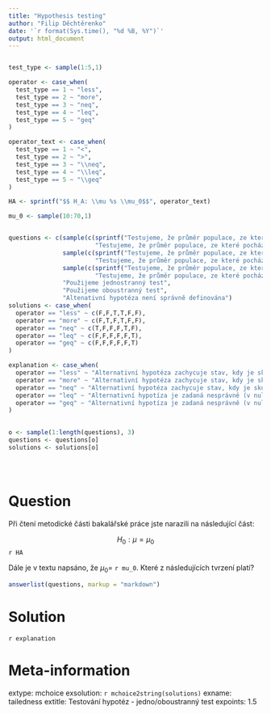 ```yaml
---
title: "Hypothesis testing"
author: "Filip Děchtěrenko"
date: '`r format(Sys.time(), "%d %B, %Y")`'
output: html_document
---
```


```r

```


```r

test_type <- sample(1:5,1)

operator <- case_when(
  test_type == 1 ~ "less",
  test_type == 2 ~ "more",
  test_type == 3 ~ "neq",
  test_type == 4 ~ "leq",
  test_type == 5 ~ "geq"
)

operator_text <- case_when(
  test_type == 1 ~ "<",
  test_type == 2 ~ ">",
  test_type == 3 ~ "\\neq",
  test_type == 4 ~ "\\leq",
  test_type == 5 ~ "\\geq"
)

HA <- sprintf("$$ H_A: \\mu %s \\mu_0$$", operator_text) 

mu_0 <- sample(10:70,1)


questions <- c(sample(c(sprintf("Testujeme, že průměr populace, ze které pochází vzorek, se liší od teoretické hodnoty %d",mu_0),
                        "Testujeme, že průměr populace, ze které pochází vzorek, se liší od teoretické hodnoty $\\mu_0$"),1),
               sample(c(sprintf("Testujeme, že průměr populace, ze které pochází vzorek, je větší než teoretická hodnota %d",mu_0),
                        "Testujeme, že průměr populace, ze které pochází vzorek, je větší než teoretická hodnota $\\mu_0$"),1),
               sample(c(sprintf("Testujeme, že průměr populace, ze které pochází vzorek, je menší než teoretická hodnota %d",mu_0),
                        "Testujeme, že průměr populace, ze které pochází vzorek, je menší než teoretická hodnota $\\mu_0$"),1),
               "Použijeme jednostranný test",
               "Použijeme oboustranný test",
               "Altenativní hypotéza není správně definována")
solutions <- case_when(
  operator == "less" ~ c(F,F,T,T,F,F),
  operator == "more" ~ c(F,T,F,T,F,F),
  operator == "neq" ~ c(T,F,F,F,T,F),
  operator == "leq" ~ c(F,F,F,F,F,T),
  operator == "geq" ~ c(F,F,F,F,F,T)
)

explanation <- case_when(
  operator == "less" ~ "Alternativní hypotéza zachycuje stav, kdy je skutečný průměr populace nižší než daná hodnota. Použijme tedy jednostranný test.",
  operator == "more" ~ "Alternativní hypotéza zachycuje stav, kdy je skutečný průměr populace vyšší než daná hodnota. Použijme tedy jednostranný test.",
  operator == "neq" ~ "Alternativní hypotéza zachycuje stav, kdy je skutečný průměr populace jiný než daná hodnota (nižší nebo vyšší). Použijme tedy oboustranný test.",
  operator == "leq" ~ "Alternativní hypotíza je zadaná nesprávně (v nulové i alternativní je znak =).",
  operator == "geq" ~ "Alternativní hypotíza je zadaná nesprávně (v nulové i alternativní je znak =)."
) 

  
o <- sample(1:length(questions), 3)
questions <- questions[o]
solutions <- solutions[o]





```



Question
========

Při čtení metodické části bakalářské práce jste narazili na následující část:

$$ H_0: \mu = \mu_0$$
`r HA`

Dále je v textu napsáno, že $\mu_0=$ `r mu_0`.
Které z následujících tvrzení platí?


```r
answerlist(questions, markup = "markdown")
```

Solution
========

`r explanation`

Meta-information
================
extype: mchoice
exsolution: `r mchoice2string(solutions)`
exname: tailedness
extitle: Testování hypotéz - jedno/oboustranný test
expoints: 1.5


